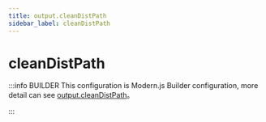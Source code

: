 ```yaml
---
title: output.cleanDistPath
sidebar_label: cleanDistPath
---
```

# cleanDistPath

:::info BUILDER
This configuration is Modern.js Builder configuration, more detail can see [output.cleanDistPath](https://modernjs.dev/builder/en/api/config-output.html#output-cleandistpath)。

:::


<Main />
